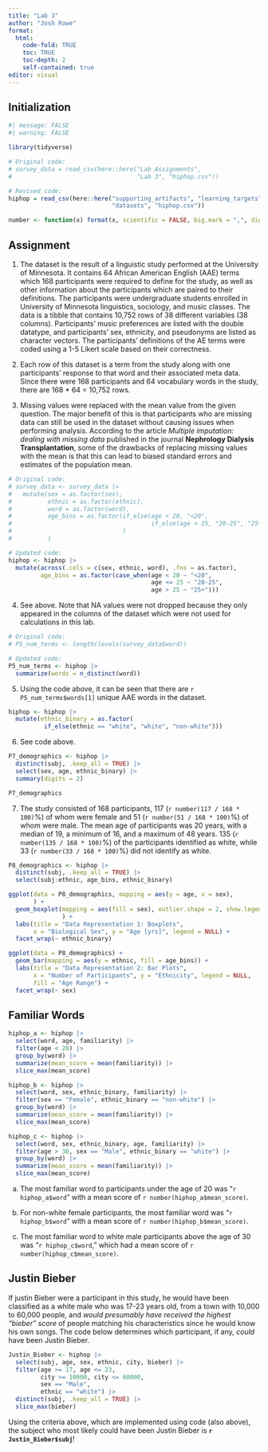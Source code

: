 ```yaml
---
title: "Lab 3"
author: "Josh Rowe"
format: 
  html:
    code-fold: TRUE
    toc: TRUE
    toc-depth: 2
    self-contained: true
editor: visual
---
```


## Initialization

```r
#| message: FALSE
#| warning: FALSE

library(tidyverse)

# Original code:
# survey_data = read_csv(here::here("Lab Assignments", 
#                                   "Lab 3", "hiphop.csv"))

# Revised code:
hiphop = read_csv(here::here("supporting_artifacts", "learning_targets", 
                             "datasets", "hiphop.csv"))

number <- function(x) format(x, scientific = FALSE, big.mark = ",", digits = 3)

```

## Assignment

1.  The dataset is the result of a linguistic study performed at the University of Minnesota. It contains 64 African American English (AAE) terms which 168 participants were required to define for the study, as well as other information about the participants which are paired to their definitions. The participants were undergraduate students enrolled in University of Minnesota linguistics, sociology, and music classes. The data is a tibble that contains 10,752 rows of 38 different variables (38 columns). Participants' music preferences are listed with the double datatype, and participants' sex, ethnicity, and pseudonyms are listed as character vectors. The participants' definitions of the AE terms were coded using a 1-5 Likert scale based on their correctness.

<!-- -->

2.  Each row of this dataset is a term from the study along with one participants' response to that word and their associated meta data. Since there were 168 participants and 64 vocabulary words in the study, there are 168 \* 64 = 10,752 rows.

3.  Missing values were replaced with the mean value from the given question. The major benefit of this is that participants who are missing data can still be used in the dataset without causing issues when performing analysis. According to the article *Multiple imputation: dealing with missing data* published in the journal **Nephrology Dialysis Transplantation**, some of the drawbacks of replacing missing values with the mean is that this can lead to biased standard errors and estimates of the population mean.

```r

# Original code:
# survey_data <- survey_data |> 
#   mutate(sex = as.factor(sex), 
#          ethnic = as.factor(ethnic),
#          word = as.factor(word),
#          age_bins = as.factor(if_else(age < 20, "<20", 
#                                       if_else(age < 25, "20-25", "25+"))
#                               )
#          )

# Updated code:
hiphop <- hiphop |> 
  mutate(across(.cols = c(sex, ethnic, word), .fns = as.factor),
         age_bins = as.factor(case_when(age < 20 ~ "<20",
                                        age <= 25 ~ "20-25",
                                        age > 25 ~ "25+")))

```

4.  See above. Note that NA values were not dropped because they only appeared in the columns of the dataset which were not used for calculations in this lab.

```r

# Original code:
# P5_num_terms <- length(levels(survey_data$word))

# Updated code:
P5_num_terms <- hiphop |> 
  summarize(words = n_distinct(word))

```

5.  Using the code above, it can be seen that there are `r P5_num_terms$words[1]` unique AAE words in the dataset.

```r

hiphop <- hiphop |> 
  mutate(ethnic_binary = as.factor(
          if_else(ethnic == "white", "white", "non-white")))

```

6.  See code above.

```r

P7_demographics <- hiphop |> 
  distinct(subj, .keep_all = TRUE) |> 
  select(sex, age, ethnic_binary) |> 
  summary(digits = 2)

P7_demographics

```

7.  The study consisted of 168 participants, 117 (`r number(117 / 168 * 100)`%) of whom were female and 51 (`r number(51 / 168 * 100)`%) of whom were male. The mean age of participants was 20 years, with a median of 19, a minimum of 16, and a maximum of 48 years. 135 (`r number(135 / 168 * 100)`%) of the participants identified as white, while 33 (`r number(33 / 168 * 100)`%) did not identify as white.

```r

P8_demographics <- hiphop |> 
  distinct(subj, .keep_all = TRUE) |> 
  select(subj:ethnic, age_bins, ethnic_binary)

ggplot(data = P8_demographics, mapping = aes(y = age, x = sex),
       ) + 
  geom_boxplot(mapping = aes(fill = sex), outlier.shape = 2, show.legend = FALSE
               ) +
  labs(title = "Data Representation 1: Boxplots",
       x = "Biological Sex", y = "Age [yrs]", legend = NULL) + 
  facet_wrap(~ ethnic_binary)

ggplot(data = P8_demographics) + 
  geom_bar(mapping = aes(y = ethnic, fill = age_bins)) +
  labs(title = "Data Representation 2: Bar Plots",
       x = "Number of Participants", y = "Ethnicity", legend = NULL,
       fill = "Age Range") + 
  facet_wrap(~ sex)

```

## Familiar Words

```r

hiphop_a <- hiphop |> 
  select(word, age, familiarity) |> 
  filter(age < 20) |> 
  group_by(word) |> 
  summarize(mean_score = mean(familiarity)) |>
  slice_max(mean_score)

hiphop_b <- hiphop |> 
  select(word, sex, ethnic_binary, familiarity) |> 
  filter(sex == "Female", ethnic_binary == "non-white") |> 
  group_by(word) |> 
  summarize(mean_score = mean(familiarity)) |>
  slice_max(mean_score)

hiphop_c <- hiphop |> 
  select(word, sex, ethnic_binary, age, familiarity) |> 
  filter(age > 30, sex == "Male", ethnic_binary == "white") |> 
  group_by(word) |> 
  summarize(mean_score = mean(familiarity)) |>
  slice_max(mean_score)

```

a.  The most familiar word to participants under the age of 20 was "`r hiphop_a$word`" with a mean score of `r number(hiphop_a$mean_score)`.

b.  For non-white female participants, the most familiar word was "`r hiphop_b$word`" with a mean score of `r number(hiphop_b$mean_score)`.

c.  The most familiar word to white male participants above the age of 30 was "`r hiphop_c$word`," which had a mean score of `r number(hiphop_c$mean_score)`.

## Justin Bieber

If justin Bieber were a participant in this study, he would have been classified as a white male who was 17-23 years old, from a town with 10,000 to 60,000 people, and *would presumably have received the highest "bieber" score* of people matching his characteristics since he would know his own songs. The code below determines which participant, if any, *could* have been Justin Bieber.

```r

Justin_Bieber <- hiphop |> 
  select(subj, age, sex, ethnic, city, bieber) |> 
  filter(age >= 17, age <= 23,
         city >= 10000, city <= 60000,
         sex == "Male",
         ethnic == "white") |> 
  distinct(subj, .keep_all = TRUE) |> 
  slice_max(bieber)

```

Using the criteria above, which are implemented using code (also above), the subject who most likely could have been Justin Bieber is **`r Justin_Bieber$subj`**!
